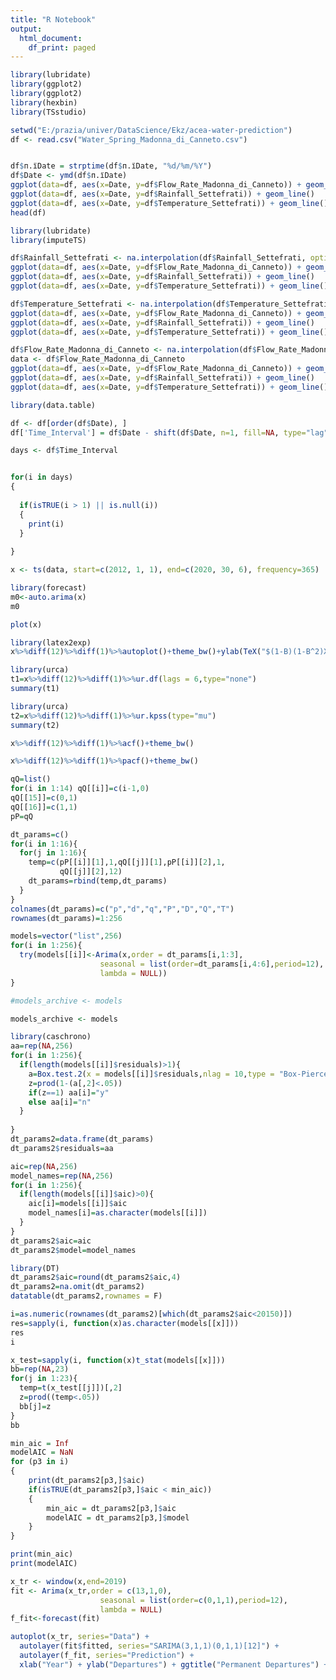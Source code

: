 ---
title: "R Notebook"
output:
  html_document:
    df_print: paged
---

```{r}
library(lubridate)
library(ggplot2)
library(ggplot2)
library(hexbin)
library(TSstudio)

setwd("E:/prazia/univer/DataScience/Ekz/acea-water-prediction")
df <- read.csv("Water_Spring_Madonna_di_Canneto.csv")


df$п.їDate = strptime(df$п.їDate, "%d/%m/%Y")
df$Date <- ymd(df$п.їDate)
ggplot(data=df, aes(x=Date, y=df$Flow_Rate_Madonna_di_Canneto)) + geom_line()
ggplot(data=df, aes(x=Date, y=df$Rainfall_Settefrati)) + geom_line()
ggplot(data=df, aes(x=Date, y=df$Temperature_Settefrati)) + geom_line()
head(df)

```


```{r}

library(lubridate)
library(imputeTS)

df$Rainfall_Settefrati <- na.interpolation(df$Rainfall_Settefrati, option = "spline")
ggplot(data=df, aes(x=Date, y=df$Flow_Rate_Madonna_di_Canneto)) + geom_line()
ggplot(data=df, aes(x=Date, y=df$Rainfall_Settefrati)) + geom_line()
ggplot(data=df, aes(x=Date, y=df$Temperature_Settefrati)) + geom_line()


```


```{r}

df$Temperature_Settefrati <- na.interpolation(df$Temperature_Settefrati, option = "spline")
ggplot(data=df, aes(x=Date, y=df$Flow_Rate_Madonna_di_Canneto)) + geom_line()
ggplot(data=df, aes(x=Date, y=df$Rainfall_Settefrati)) + geom_line()
ggplot(data=df, aes(x=Date, y=df$Temperature_Settefrati)) + geom_line()


```


```{r}

df$Flow_Rate_Madonna_di_Canneto <- na.interpolation(df$Flow_Rate_Madonna_di_Canneto, option = "spline")
data <- df$Flow_Rate_Madonna_di_Canneto
ggplot(data=df, aes(x=Date, y=df$Flow_Rate_Madonna_di_Canneto)) + geom_line()
ggplot(data=df, aes(x=Date, y=df$Rainfall_Settefrati)) + geom_line()
ggplot(data=df, aes(x=Date, y=df$Temperature_Settefrati)) + geom_line()

```




```{r}

library(data.table)

df <- df[order(df$Date), ]
df['Time_Interval'] = df$Date - shift(df$Date, n=1, fill=NA, type="lag")


```


```{r}

days <- df$Time_Interval


for(i in days)
{
  
  if(isTRUE(i > 1) || is.null(i))
  {
    print(i)
  }
    
}

```



```{r}

x <- ts(data, start=c(2012, 1, 1), end=c(2020, 30, 6), frequency=365)

library(forecast)
m0<-auto.arima(x)
m0

```


```{r}

plot(x)

```



```{r}

library(latex2exp)
x%>%diff(12)%>%diff(1)%>%autoplot()+theme_bw()+ylab(TeX("$(1-B)(1-B^2)X_t$}$"))+xlab("")

```


```{r}

library(urca)
t1=x%>%diff(12)%>%diff(1)%>%ur.df(lags = 6,type="none")
summary(t1)

```



```{r}

library(urca)
t2=x%>%diff(12)%>%diff(1)%>%ur.kpss(type="mu")
summary(t2)

```

```{r}

x%>%diff(12)%>%diff(1)%>%acf()+theme_bw()

```

```{r}

x%>%diff(12)%>%diff(1)%>%pacf()+theme_bw()

```

```{r}

qQ=list()
for(i in 1:14) qQ[[i]]=c(i-1,0)
qQ[[15]]=c(0,1)
qQ[[16]]=c(1,1)
pP=qQ

dt_params=c()
for(i in 1:16){
  for(j in 1:16){
    temp=c(pP[[i]][1],1,qQ[[j]][1],pP[[i]][2],1,
           qQ[[j]][2],12)
    dt_params=rbind(temp,dt_params)
  }
}
colnames(dt_params)=c("p","d","q","P","D","Q","T")
rownames(dt_params)=1:256

```


```{r}

models=vector("list",256)
for(i in 1:256){
  try(models[[i]]<-Arima(x,order = dt_params[i,1:3],
                    seasonal = list(order=dt_params[i,4:6],period=12),
                    lambda = NULL))
}

#models_archive <- models

```
```{r}
models_archive <- models
```


```{r}

library(caschrono)
aa=rep(NA,256)
for(i in 1:256){
  if(length(models[[i]]$residuals)>1){
    a=Box.test.2(x = models[[i]]$residuals,nlag = 10,type = "Box-Pierce")
    z=prod(1-(a[,2]<.05))
    if(z==1) aa[i]="y"
    else aa[i]="n"
  }
 
}
dt_params2=data.frame(dt_params)
dt_params2$residuals=aa

```


```{r}

aic=rep(NA,256)
model_names=rep(NA,256)
for(i in 1:256){
  if(length(models[[i]]$aic)>0){
    aic[i]=models[[i]]$aic
    model_names[i]=as.character(models[[i]])
  }
}
dt_params2$aic=aic
dt_params2$model=model_names

```



```{r}

library(DT)
dt_params2$aic=round(dt_params2$aic,4)
dt_params2=na.omit(dt_params2)
datatable(dt_params2,rownames = F)

```


```{r}


i=as.numeric(rownames(dt_params2)[which(dt_params2$aic<20150)])
res=sapply(i, function(x)as.character(models[[x]]))
res
i


```



```{r}

x_test=sapply(i, function(x)t_stat(models[[x]]))
bb=rep(NA,23)
for(j in 1:23){
  temp=t(x_test[[j]])[,2]
  z=prod((temp<.05))
  bb[j]=z
}
bb

```

```{r}

min_aic = Inf
modelAIC = NaN
for (p3 in i)
{
    print(dt_params2[p3,]$aic)
    if(isTRUE(dt_params2[p3,]$aic < min_aic))
    {
        min_aic = dt_params2[p3,]$aic
        modelAIC = dt_params2[p3,]$model
    }
}

print(min_aic)
print(modelAIC)


```

```{r}

x_tr <- window(x,end=2019) 
fit <- Arima(x_tr,order = c(13,1,0),
                    seasonal = list(order=c(0,1,1),period=12),
                    lambda = NULL)
f_fit<-forecast(fit)

autoplot(x_tr, series="Data") + 
  autolayer(fit$fitted, series="SARIMA(3,1,1)(0,1,1)[12]") +
  autolayer(f_fit, series="Prediction") +
  xlab("Year") + ylab("Departures") + ggtitle("Permanent Departures") + theme_bw()+theme(legend.title = element_blank(),legend.position = "bottom")


```
















